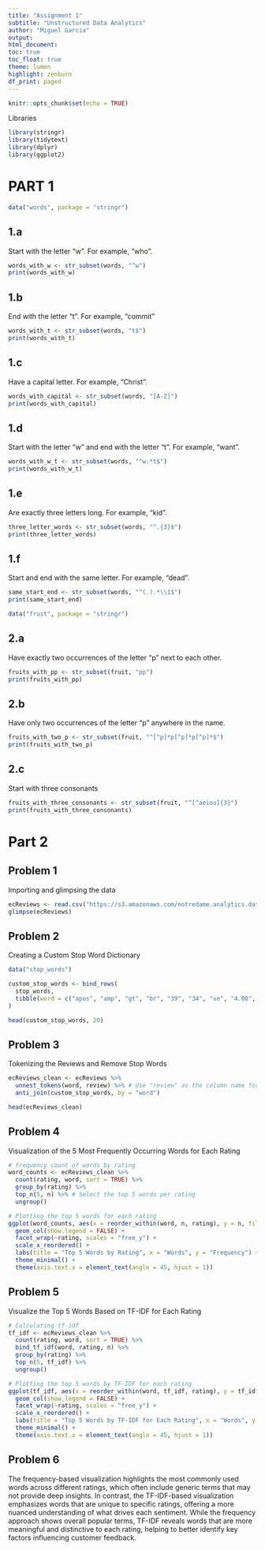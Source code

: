 ```yaml
---
title: "Assignment 1"
subtitle: "Unstructured Data Analytics"
author: "Miguel Garcia"
output:
html_document:
toc: true
toc_float: true
theme: lumen
highlight: zenburn
df_print: paged
---
```


```r
knitr::opts_chunk$set(echo = TRUE)
```

Libraries
```r
library(stringr)
library(tidytext)
library(dplyr)
library(ggplot2)
```

# PART 1

```r
data("words", package = "stringr")
```

## 1.a 
Start with the letter “w”. For example, “who”.

```r
words_with_w <- str_subset(words, "^w")
print(words_with_w)
```

## 1.b 
End with the letter “t”. For example, “commit”

```r
words_with_t <- str_subset(words, "t$")
print(words_with_t)

```

## 1.c 
Have a capital letter. For example, “Christ”.

```r
words_with_capital <- str_subset(words, "[A-Z]")
print(words_with_capital)


```

## 1.d 
Start with the letter “w” and end with the letter “t”. For example, “want”.

```r
words_with_w_t <- str_subset(words, "^w.*t$")
print(words_with_w_t)

```

## 1.e 
Are exactly three letters long. For example, “kid”.

```r
three_letter_words <- str_subset(words, "^.{3}$")
print(three_letter_words)

```

## 1.f 
Start and end with the same letter. For example, “dead”.

```r
same_start_end <- str_subset(words, "^(.).*\\1$")
print(same_start_end)

```
```r
data("fruit", package = "stringr")
```

## 2.a 
Have exactly two occurrences of the letter “p” next to each other. 

```r
fruits_with_pp <- str_subset(fruit, "pp")
print(fruits_with_pp)
```

## 2.b 
Have only two occurrences of the letter “p” anywhere in the name.

```r
fruits_with_two_p <- str_subset(fruit, "^[^p]*p[^p]*p[^p]*$")
print(fruits_with_two_p)

```

## 2.c 
Start with three consonants

```r
fruits_with_three_consonants <- str_subset(fruit, "^[^aeiou]{3}")
print(fruits_with_three_consonants)

```

# Part 2

## Problem 1
Importing and glimpsing the data

```r
ecReviews <- read.csv("https://s3.amazonaws.com/notredame.analytics.data/evilczechreviews.csv")
glimpse(ecReviews)

```

## Problem 2
Creating a Custom Stop Word Dictionary

```r
data("stop_words")

custom_stop_words <- bind_rows(
  stop_words,
  tibble(word = c("apos", "amp", "gt", "br", "39", "34", "ve", "4.00", "3rd", "19"))
)

head(custom_stop_words, 20)


```

## Problem 3
Tokenizing the Reviews and Remove Stop Words

```r
ecReviews_clean <- ecReviews %>%
  unnest_tokens(word, review) %>% # Use "review" as the column name for text data
  anti_join(custom_stop_words, by = "word")

head(ecReviews_clean)

```

## Problem 4 
Visualization of the 5 Most Frequently Occurring Words for Each Rating

```r
# frequency count of words by rating
word_counts <- ecReviews_clean %>%
  count(rating, word, sort = TRUE) %>%
  group_by(rating) %>%
  top_n(5, n) %>% # Select the top 5 words per rating
  ungroup()

# Plotting the top 5 words for each rating
ggplot(word_counts, aes(x = reorder_within(word, n, rating), y = n, fill = rating)) +
  geom_col(show.legend = FALSE) +
  facet_wrap(~rating, scales = "free_y") +
  scale_x_reordered() +
  labs(title = "Top 5 Words by Rating", x = "Words", y = "Frequency") +
  theme_minimal() +
  theme(axis.text.x = element_text(angle = 45, hjust = 1))


```
## Problem 5

Visualize the Top 5 Words Based on TF-IDF for Each Rating
```r
# Calculating tf-idf
tf_idf <- ecReviews_clean %>%
  count(rating, word, sort = TRUE) %>%
  bind_tf_idf(word, rating, n) %>%
  group_by(rating) %>%
  top_n(5, tf_idf) %>%
  ungroup()

# Plotting the top 5 words by TF-IDF for each rating
ggplot(tf_idf, aes(x = reorder_within(word, tf_idf, rating), y = tf_idf, fill = rating)) +
  geom_col(show.legend = FALSE) +
  facet_wrap(~rating, scales = "free_y") +
  scale_x_reordered() +
  labs(title = "Top 5 Words by TF-IDF for Each Rating", x = "Words", y = "TF-IDF") +
  theme_minimal() +
  theme(axis.text.x = element_text(angle = 45, hjust = 1))
```
## Problem 6
The frequency-based visualization highlights the most commonly used words across different ratings, which often include generic terms that may not provide deep insights. In contrast, the TF-IDF-based visualization emphasizes words that are unique to specific ratings, offering a more nuanced understanding of what drives each sentiment. While the frequency approach shows overall popular terms, TF-IDF reveals words that are more meaningful and distinctive to each rating, helping to better identify key factors influencing customer feedback.